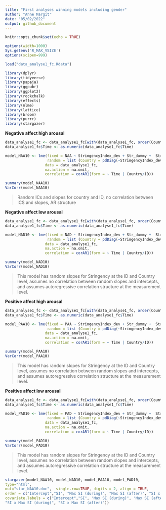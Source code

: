 ```yaml
---
title: "First analyses winning models including gender"
author: "Anne Margit"
date: "05/02/2022"
output: github_document
---
```


```r
knitr::opts_chunk$set(echo = TRUE)
```

```r
options(width=1000)
Sys.getenv('R_MAX_VSIZE')
options(scipen=999)
```

```r
load("data_analyse1_fc.Rdata")
```

```r
library(dplyr)
library(tidyverse)
library(papaja)
library(ggpubr)
library(ggplot2)
library(rockchalk)
library(effects)
library(nlme)
library(lattice)
library(broom)
library(purrr)
library(stargazer)
```
**Negative affect high arousal**

```r
data_analyse1_fc <- data_analyse1_fc[with(data_analyse1_fc, order(Country, ID, Time)),]
data_analyse1_fc$Time <- as.numeric(data_analyse1_fc$Time)

model_NAA10 <- lme(fixed = NAA ~ StringencyIndex_dev + Str_dummy +  StringencyIndex_dev*Str_dummy,
                   random = list (Country = pdDiag(~StringencyIndex_dev), ID = pdDiag(~StringencyIndex_dev)),
                  data = data_analyse1_fc, 
                  na.action = na.omit,
                  correlation = corAR1(form = ~ Time | Country/ID))

summary(model_NAA10)
VarCorr(model_NAA10)
```
> Random ICs and slopes for country and ID, no correlation between ICS and slopes, AR structure

**Negative affect low arousal**
```r
data_analyse1_fc <- data_analyse1_fc[with(data_analyse1_fc, order(Country, ID, Time)),]
data_analyse1_fc$Time <- as.numeric(data_analyse1_fc$Time)

model_NAD10 <- lme(fixed = NAD ~ StringencyIndex_dev + Str_dummy +  StringencyIndex_dev*Str_dummy,
                   random = list (Country = pdDiag(~StringencyIndex_dev), ID = pdDiag(~StringencyIndex_dev)),
                  data = data_analyse1_fc, 
                  na.action = na.omit,
                  correlation = corAR1(form = ~ Time | Country/ID))

summary(model_NAD10)
VarCorr(model_NAD10)
```

> This model has random slopes for Stringency at the ID and Country level, assumes no correlation between random slopes and intercepts, and assumes autoregressive correlation structure at the measurement level. 


**Positive affect high arousal**

```r
data_analyse1_fc <- data_analyse1_fc[with(data_analyse1_fc, order(Country, ID, Time)),]
data_analyse1_fc$Time <- as.numeric(data_analyse1_fc$Time)

model_PAA10 <- lme(fixed = PAA ~ StringencyIndex_dev + Str_dummy +  StringencyIndex_dev*Str_dummy,
                   random = list (Country = pdDiag(~StringencyIndex_dev), ID = pdDiag(~StringencyIndex_dev)),
                  data = data_analyse1_fc, 
                  na.action = na.omit,
                  correlation = corAR1(form = ~ Time | Country/ID))

summary(model_PAA10)
VarCorr(model_PAA10)
```

> This model has random slopes for Stringency at the ID and Country level, assumes no correlation between random slopes and intercepts, and assumes autoregressive correlation structure at the measurement level. 


**Positive affect low arousal**
```r
data_analyse1_fc <- data_analyse1_fc[with(data_analyse1_fc, order(Country, ID, Time)),]
data_analyse1_fc$Time <- as.numeric(data_analyse1_fc$Time)

model_PAD10 <- lme(fixed = PAD ~ StringencyIndex_dev + Str_dummy +  StringencyIndex_dev*Str_dummy,
                   random = list (Country = pdDiag(~StringencyIndex_dev), ID = pdDiag(~StringencyIndex_dev)),
                  data = data_analyse1_fc, 
                  na.action = na.omit,
                  correlation = corAR1(form = ~ Time | Country/ID))

summary(model_PAD10)
VarCorr(model_PAD10)
```

> This model has random slopes for Stringency at the ID and Country level, assumes no correlation between random slopes and intercepts, and assumes autoregressive correlation structure at the measurement level. 

```r
stargazer(model_NAA10, model_NAD10, model_PAA10, model_PAD10,
type="html",
out="star_NAA10.doc",  single.row=TRUE, digits = 2, align = TRUE, 
order = c("Intercept","SI", "Max SI (during)", "Max SI (after)", "SI x Max SI (during)", "SI x Max SI (after)"), 
covariate.labels = c("Intercept","SI", "Max SI (during)", "Max SI (after)", 
"SI x Max SI (during)", "SI x Max SI (after)"))
```






